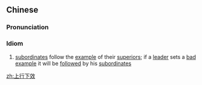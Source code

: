 ==Chinese==
{{zh-forms}}

===Pronunciation===
{{zh-pron
|m=shàngxíngxiàxiào
|c=soeng6 hang4 haa6 haau6
|mn=xm:siōng-hêng-hā-hāu
|cat=cy
}}

===Idiom===
{{zh-idiom}}

# [[subordinate]]s follow the [[example]] of their [[superior]]s; if a [[leader]] sets a [[bad]] [[example]] it will be [[follow]]ed by his [[subordinate]]s

[[zh:上行下效]]